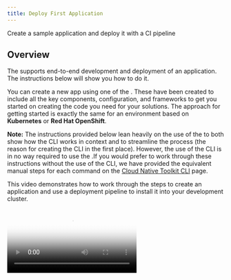 ```yaml
---
title: Deploy First Application
---
```



<PageDescription>

Create a sample application and deploy it with a CI pipeline

</PageDescription>

## Overview

The <Globals name="env" /> supports end-to-end development and deployment of an application. The instructions below
will show you how to do it.

You can create a new app using one of the [<Globals name="templates" />](/codepatterns/overview). These have been 
created to include all the key components, configuration, and frameworks to get you started on creating the code you 
need for your solutions. The approach for getting started is exactly the same for an environment based on 
**Kubernetes** or **Red Hat OpenShift**.

**Note:** The instructions provided below lean heavily on the use of the <Globals name="igccli"/> to both show how the
CLI works in context and to streamline the process (the reason for creating the CLI in the first place). However, the 
use of the CLI is in no way required to use the <Globals name="shortName"/>.If you would prefer to work through these 
instructions without the use of the CLI, we have provided the equivalent manual steps for each command on 
the [Cloud Native Toolkit CLI](/getting-started/cli) page.

This video demonstrates how to work through the steps to create an application and use a deployment pipeline to install
it into your development cluster.

<Video src="/videos/deployapp.m4v" type="video/m4v" poster="/images/poster.png"/>

### Links

<AnchorLinks>
  <AnchorLink to="#1.-log-into-your-development-cluster-from-the-command-line">1. Log into you Development Cluster from the command line</AnchorLink>
  <AnchorLink to="#2.-create-the-development-namespace">2. Create the development namespace</AnchorLink>
  <AnchorLink to="#3.-open-the-developer-dashboard">3. Open the Developer Dashboard</AnchorLink>
  <AnchorLink to="#4.-create-your-app-in-git">4. Create your app in Git</AnchorLink>
  <AnchorLink to="#5.-clone-your-code">5. Clone your code</AnchorLink>
  <AnchorLink to="#6.-run-the-application-locally">6. Run the application locally</AnchorLink>
  <AnchorLink to="#7.-set-the-namespace-context">7. Set the namespace context</AnchorLink>
  <AnchorLink to="#8.-register-the-app-in-a-devops-pipeline">8. Register your pipeline</AnchorLink>
  <AnchorLink to="#9.-view-your-application-pipeline">9. View your application pipeline</AnchorLink>
  <AnchorLink to="#10.-access-the-running-app">10. Access the running app</AnchorLink>
  <AnchorLink to="#11.-locate-the-app-in-the-web-console">11. Locate the app in the Web Console</AnchorLink>
</AnchorLinks>

### 1. Log into your Development Cluster from the command line

1. Make sure you have installed all the [Prerequisite Dev Tools](/getting-started/devenvsetup) before continuing
2. Log in to the development cluster's CLI (Kubernetes or Red Hat OpenShift)

    To do so, navigate to your cluster in the _IBM Cloud console_, click on the **Access** tab, and follow the 
    instructions  in **After your cluster provisions, gain access**  section to log in to the cluster from the command line
    
3. You can test that you're connected to the cluster with the following simple command:

  ```shell script
  oc get pods -n tools
  ```

<InlineNotification kind="info">

**NOTE**: In case, your workshop is on Code Ready Workspaces,follow the steps in [Code Ready Workspaces Setup](/getting-started/crwsetup) before logging in to the cluster. 

</InlineNotification>

### 2. Create the development namespace

Before getting started, the development namespace/project needs to be created and prepared for the DevOps pipelines.
This is something that would typically happen once at the beginning of a project as a development team is 
formed and assigned to the cluster.

```shell script
oc sync {DEV_NAMESPACE} --dev
```

<InlineNotification kind="info">

**Note:** Previously when using OpenShift, it was required to run `oc new-project {namespace}` first. That extra
step is no longer required with version 0.5.1 of the CLI or greater.
</InlineNotification>

### 3. Open the Developer Dashboard

The Developer Dashboard makes it easy for you to navigate to the tools, including a 
section that allows you to select a set of preconfigured [<Globals name="templates" />](/codepatterns/overview) that 
make seeding your development project very easy.

1. Open a browser and make sure you are logged into [Github](https://github.com)
2. Open the dashboard by running the following command:

    ```shell script
    oc dashboard
    ```

### 4. Create your app in Git

<InlineNotification kind="warning">

**Warning:** If you are developing on a shared education cluster, you need to make it easy to identify 
your app. Please suffix the app name with your initials `{app name}-{your initials}` (e.g.
`stockbffnode-mjp`) and use the **Git Organization** for the shared environment.

</InlineNotification>

<InlineNotification kind="warning">

**Warning:** Your browser needs to be logged in to your GitHub account for a template to work. If the link from the 
tile displays the GitHub 404 page, log in and reload the page.

</InlineNotification>


1. From the Developer Dashboard, click on **<Globals name="templates" />** tab

2. Pick one of the templates that is a good architectural fit for your application and the language and framework that 
you prefer to work with.

  Click on a <Globals name="template" /> **Tile** to create your app github repository from the 
    template repository selected. You can also click on the **Git Icon** to browse the source template 
    repository and click on the **Template** to create the template
    
3. Complete the [GitHub create repository from template](https://help.github.com/en/github/creating-cloning-and-archiving-repositories/creating-a-repository-from-a-template) 
process.

  **Owner**: Select a valid GitHub organization that you are authorized to create repositories within or the one you were given for the shared cluster (See warning above)

  **Repository name**: Enter a valid name for you repo, GitHub will help with showing a green tick if it is valid (See warning above)

  **Description**: Describe your app

  Press **Create repository from template**

  ![Template](/images/template.png)

The new repository will be created in your selected organization.

### 5. Clone your code

1. Next, clone it to your local machine.
2. Click on **Clone or download**
3. Copy the clone _SSH link_, and use the `git clone` command to clone it to your developer desktop machine.
    ```shell script
    git clone github.com/bwoolf1/stockbffnode.git
    ```
4. Change into the cloned directory
    ```shell script
    cd stockbffnode
    ```
- You must rename the app to match your git repo or to a unique name for your solution. Then applications move into a _test_ environment they need to unique names.
- Edit `package.json` and edit the `name:` field and change it from its template name to your chosen name.
- Save the edits
- Push the changes back to your repository
    ```bash
    git add .
    git commit -m "Update application name"
    git push
    ```

### Running the Application

### 6. Run the application locally

Most developers like to run the code natively in local development environment. To do so, follow the instructions 
listed in the **README.md** file to run the code locally. You may be required to install a specific runtime 
like **Java**, **Node**, or **Python**.

### 7. Set the namespace context

Before running these remainder of the instructions commands it is important to set the 
namespace/project context. (**Notes:** The `kubernetes` command will work for both `openshift` 
and `kubernetes`.)

<Tabs>
<Tab label="OpenShift">

```shell script
oc project {DEV_NAMESPACE}
```
</Tab>
<Tab label="Kubernetes">

```shell script
kubectl config set-context --current --namespace={DEV_NAMESPACE}
```
</Tab>
</Tabs>

### 8. Register the App in a DevOps Pipeline

Up to this point you have the code in a GitHub repository and have cloned it to you local development environment. You 
now need to register the repository with the continuous integration pipeline. The <Globals name="env" /> supports both 
[Tekton](/guides/continuous-integration-tekton) and [Jenkins](/guides/continuous-integration) for continuous 
integration.

<InlineNotification kind="info">

The pipeline command give an option for both `Jenkins` and `Tekton`. For more information about working with the 
different build engines, please see [Continuous Integration with Jenkins Guide](/guides/continuous-integration) and
[Continuous Integration with Tekton Guide](/guides/continuous-integration-tekton)

</InlineNotification>

1. Start the process to create a pipeline

    ```shell script
    oc pipeline
    ```

2. The first time a pipeline is registered in the namespace, the CLI will ask for a username and 
**Personal Access Token** for the Git repository that will be stored in a secret named `git-credentials`. It will
also ask for the branch that should be used for the pipeline. 

  **Username**: Enter your GitHub user id
  
  **Personal Access Token**: Paste your GitHub personal access token
  
  **Branch**: Press enter for the default git branch or type in another branch you want to register

3. When registering a `Tekton` pipeline, you will also be prompted to select which pipeline you want to use for your 
application

4. When registering a `Jenkins` pipeline, the CLI will also set up a webhook with the git host

    **Note:** if the webhook registration step fails it is likely because the Git credentials are incorrect or do
    not have enough permission in the repository

The pipeline will be registered in your development cluster.

### 9. View your application pipeline

The steps to view your registered pipeline will vary based on type of pipeline (`Jenkins` or `Tekton`) and container
platform version (`IKS`, `OCP 3.11`, or `OCP 4.3`).

<Accordion>



<AccordionItem title="Tekton" open="true">

<Tabs>
<Tab label="OpenShift 4.3">

1. Open the OpenShift Web Console from the Developer Cluster instance

    ![OpenShift](images/openshiftconsole.png)

2. From menu on the left switch to the **Developer** mode

3. Select _dev_ projectthat was used for the application pipeline registration
 
4. In the left menu, select *Pipelines*

You will see your application dev ops pipeline now starting to build and once completed will look like the image below.

![OpenShift](images/tektonpipeline.png)

</Tab>
<Tab label="Kubernetes or OpenShift 3.11">

1. Open the Developer Dashboard

    ```shell script
    oc dashboard
    ```
  
2. Select the `Tekton` tile to launch the Tekton UI

3. Select your development project

</Tab>
</Tabs>

</AccordionItem>
<AccordionItem title="Jenkins">

<Tabs>
<Tab label="OpenShift 4.3" open="true">

1. Open the OpenShift Web Console from the Developer Cluster instance

    ![OpenShift](images/openshiftconsole.png)

2. From the left-hand menu, select `Builds` -> `Build Configs`

3. Select your project from the drop-down menu at the top

4. The registered pipeline should appear in the list

</Tab>
<Tab label="OpenShift 3.11">

1. Open the OpenShift Web Console from the Developer Cluster instance

    ![OpenShift](images/openshiftconsole.png)

2. From the top menu, switch to the **Application Console**
 Select _dev_ project/namespace or you personal namespace that was used for
 the application pipeine registration
3. In the left menu, select *Builds* -> *Pipelines*

You will see your application dev ops pipeline now starting to build and once completed will look like 
the image below.

![OpenShift](images/ospipeline.png)

</Tab>
<Tab label="Kubernetes">

1. Run the command `oc dashboard` in your terminal to open your Developer Dashboard.
2. Select the Jenkins tool to open the Jenkins dashboard
3. Run the command `oc credentials` in your terminal to get the list of logins for the tools
4. Use the Jenkins userid and password to log into the Jenkins dashboard

Wait for the pipeline stages to start building. Once the stages have completed, you will see a view similar to the one below.

![Jenkins Pipeline](images/pipeline.png)

</Tab>
</Tabs>

</AccordionItem>


</Accordion>

### 10. Access the running app

Once the pipeline has completed successfully, the app will be deployed into the namespace used when 
registering the pipeline. To validate the app is running follow these steps:

**Note:** Be sure the namespace context is set correctly before running the following commands -
[set the namespace context](#7.-set-the-namespace-context)

1. Retrieve the app ingress endpoint using commands below in your terminal.

    ```bash
    oc endpoints 
    ```
  
2. From the endpoints listed, select the URL for the repo that was just deployed and press **Enter** to 
open that URL in a web browser and validate the application is working as expected

### 11. Locate the app in the web console

The build pipeline is configured to build the source code from the Git repository into a container image. This
image is stored in the [Image Registry](/guides/image-registry). After that the image is deployed into the 
same namespace/project within development cluster where the pipeline ran and validated for its health. The steps 
below will walk through locating the installed application within the Web Console.

<Tabs>
<Tab label="OpenShift 4.3">

1. Open the **OpenShift web console**
2. Change to the **Developer** view
3. Click on **Topology** menu
4. Click on your application deployment in the topology view
5. Click on on the **Overview** tab
6. Increase the number of running pods
7. Click **Resource** tab and then on the pod **View Logs** link
8. You can see the running state of your application

![Pods on OpenShift](images/topology.png)

</Tab>
<Tab label="OpenShift 3.11">

1. Open the **OpenShift web console**
2. Change to the **Application Console**
3. Select you project either `dev` or the namespace you used to deploy your app
4. Click on **Deployments**
5. You should see the deployment of your application
6. Click on your application, and the corresponding deployment number
7. Try increasing the number of pods to see new instances being provisioned
8. Click on one of the `pod` instances
9. Click on **Logs**
10. You can see the running state of your application
11. Navigate around the console to understand where your deployment, service and pods are running

![Pods on OpenShift](images/podsos.png)

</Tab>

<Tab label="Kubernetes">

1. Open the **Kubernetes Dashboard**
2. Change to the namespace from `default` to either `dev` or the namespace you used to deploy your app
3. Click on **Deployments**
4. You should see the deployment of your application
5. Click on your application , and the corresponding **Replica Set**
6. Try scaling the application, click on **Scale** in the header, change number of pods to 2 and click **OK**
7. Click on one of the `pod` instances
8. Click on **Logs**
9. You can see the running state of your application
10. Navigate around the console to understand where your deployment, service and pods are running

![Pods on IKS](images/podsiks.png)

</Tab>
</Tabs>

<InlineNotification kind="success">

**Success:** You should now have your application running inside your development cluster.

</InlineNotification>

Having reached this point, we recommend you repeat the process a few more
 times using different **Code Pattern** templates and explore the environment
  to get familiar with it. 